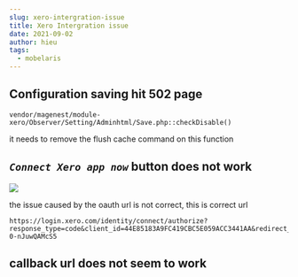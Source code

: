 ```yaml
---
slug: xero-intergration-issue
title: Xero Intergration issue
date: 2021-09-02
author: hieu
tags:
  - mobelaris
---
```

## Configuration saving hit 502 page

`vendor/magenest/module-xero/Observer/Setting/Adminhtml/Save.php::checkDisable()`

it needs to remove the flush cache command on this function 

## *`Connect Xero app now`* button does not work



![](/images/screenshot-from-2021-09-02-14-00-12.png)



the issue caused by the oauth url is not correct, this is correct url 



```
https://login.xero.com/identity/connect/authorize?response_type=code&client_id=44E85183A9FC419CBC5E059ACC3441AA&redirect_uri=https://www.mobelaris.com/en/xero/oauth/callback/&scope=openid%20email%20profile%20offline_access%20accounting.settings%20accounting.transactions%20accounting.contacts%20accounting.journals.read%20accounting.reports.read%20accounting.attachments&state=default-0-nJuwQAMcS5
```



## callback url does not seem to work